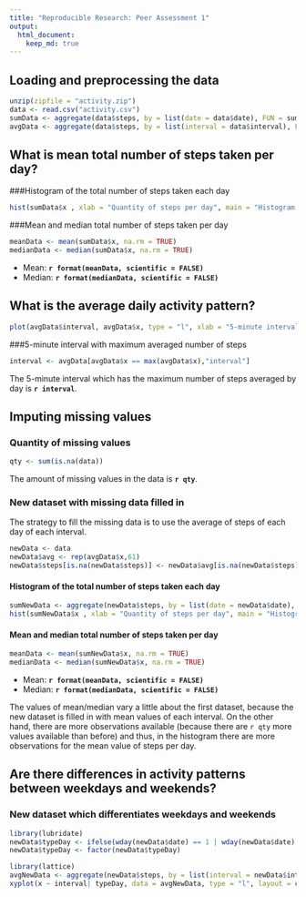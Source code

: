 ```yaml
---
title: "Reproducible Research: Peer Assessment 1"
output: 
  html_document:
    keep_md: true
---
```


## Loading and preprocessing the data

```r
unzip(zipfile = "activity.zip")
data <- read.csv("activity.csv")
sumData <- aggregate(data$steps, by = list(date = data$date), FUN = sum)
avgData <- aggregate(data$steps, by = list(interval = data$interval), FUN = mean, na.rm = TRUE)
```

## What is mean total number of steps taken per day?

###Histogram of the total number of steps taken each day

```r
hist(sumData$x , xlab = "Quantity of steps per day", main = "Histogram of the total number of steps taken each day")
```

###Mean and median total number of steps taken per day
```r
meanData <- mean(sumData$x, na.rm = TRUE)
medianData <- median(sumData$x, na.rm = TRUE)
```

* Mean: **`r format(meanData, scientific = FALSE)`**
* Median: **`r format(medianData, scientific = FALSE)`**

## What is the average daily activity pattern?

```r
plot(avgData$interval, avgData$x, type = "l", xlab = "5-minute interval", ylab = "Average of steps" , main = "Histogram of average steps per day")
```

###5-minute interval with maximum averaged number of steps
```r
interval <- avgData[avgData$x == max(avgData$x),"interval"]
```

The 5-minute interval which has the maximum number of steps averaged by day is **`r interval`**.

## Imputing missing values

### Quantity of missing values
```r
qty <- sum(is.na(data))
```
The amount of missing values in the data is **`r qty`**.

### New dataset with missing data filled in

The strategy to fill the missing data is to use the average of steps of each day of each interval.

```r
newData <- data
newData$avg <- rep(avgData$x,61)
newData$steps[is.na(newData$steps)] <- newData$avg[is.na(newData$steps)]
```

#### Histogram of the total number of steps taken each day

```r
sumNewData <- aggregate(newData$steps, by = list(date = newData$date), FUN = sum)
hist(sumNewData$x , xlab = "Quantity of steps per day", main = "Histogram of the total number of steps taken each day")
```

#### Mean and median total number of steps taken per day
```r
meanData <- mean(sumNewData$x, na.rm = TRUE)
medianData <- median(sumNewData$x, na.rm = TRUE)
```

* Mean: **`r format(meanData, scientific = FALSE)`**
* Median: **`r format(medianData, scientific = FALSE)`**

The values of mean/median vary a little about the first dataset, because the new dataset is filled in with mean values of each interval. On the other hand, there are more observations available (because there are `r qty` more values available than before) and thus, in the histogram there are more observations for the mean value of steps per day.

## Are there differences in activity patterns between weekdays and weekends?

### New dataset which differentiates weekdays and weekends
```r
library(lubridate)
newData$typeDay <- ifelse(wday(newData$date) == 1 | wday(newData$date) == 7,"weekend","weekday")
newData$typeDay <- factor(newData$typeDay)
```


```r
library(lattice)
avgNewData <- aggregate(newData$steps, by = list(interval = newData$interval, typeDay = newData$typeDay), FUN = mean, na.rm = TRUE)
xyplot(x ~ interval| typeDay, data = avgNewData, type = "l", layout = c(1,2), xlab = "Interval", ylab = "Number of steps")
```

